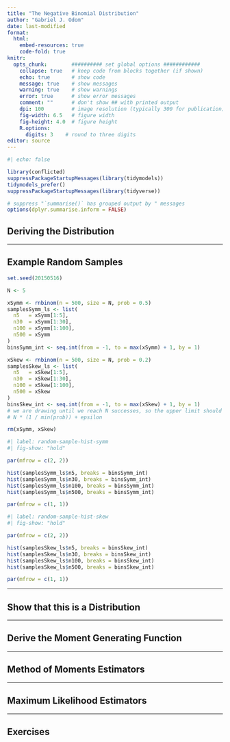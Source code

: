 ```yaml
---
title: "The Negative Binomial Distribution"
author: "Gabriel J. Odom"
date: last-modified
format:
  html:
    embed-resources: true
    code-fold: true
knitr:
  opts_chunk:        ########## set global options ############
    collapse: true   # keep code from blocks together (if shown)
    echo: true       # show code
    message: true    # show messages
    warning: true    # show warnings
    error: true      # show error messages
    comment: ""      # don't show ## with printed output
    dpi: 100         # image resolution (typically 300 for publication)
    fig-width: 6.5   # figure width
    fig-height: 4.0  # figure height
    R.options:    
      digits: 3    # round to three digits
editor: source
---
```


```r
#| echo: false

library(conflicted)
suppressPackageStartupMessages(library(tidymodels))
tidymodels_prefer()
suppressPackageStartupMessages(library(tidyverse))

# suppress "`summarise()` has grouped output by " messages
options(dplyr.summarise.inform = FALSE)
```



## Deriving the Distribution


-------------------------------------------------------------------------------



## Example Random Samples

```r
set.seed(20150516)

N <- 5

xSymm <- rnbinom(n = 500, size = N, prob = 0.5)
samplesSymm_ls <- list(
  n5   = xSymm[1:5],
  n30  = xSymm[1:30],
  n100 = xSymm[1:100],
  n500 = xSymm
)
binsSymm_int <- seq.int(from = -1, to = max(xSymm) + 1, by = 1)

xSkew <- rnbinom(n = 500, size = N, prob = 0.2)
samplesSkew_ls <- list(
  n5   = xSkew[1:5],
  n30  = xSkew[1:30],
  n100 = xSkew[1:100],
  n500 = xSkew
)
binsSkew_int <- seq.int(from = -1, to = max(xSkew) + 1, by = 1)
# we are drawing until we reach N successes, so the upper limit should be 
# N * (1 / min(prob)) + epsilon

rm(xSymm, xSkew)
```

```r
#| label: random-sample-hist-symm
#| fig-show: "hold"

par(mfrow = c(2, 2))

hist(samplesSymm_ls$n5, breaks = binsSymm_int)
hist(samplesSymm_ls$n30, breaks = binsSymm_int)
hist(samplesSymm_ls$n100, breaks = binsSymm_int)
hist(samplesSymm_ls$n500, breaks = binsSymm_int)

par(mfrow = c(1, 1))
```

```r
#| label: random-sample-hist-skew
#| fig-show: "hold"

par(mfrow = c(2, 2))

hist(samplesSkew_ls$n5, breaks = binsSkew_int)
hist(samplesSkew_ls$n30, breaks = binsSkew_int)
hist(samplesSkew_ls$n100, breaks = binsSkew_int)
hist(samplesSkew_ls$n500, breaks = binsSkew_int)

par(mfrow = c(1, 1))
```


-------------------------------------------------------------------------------



## Show that this is a Distribution


-------------------------------------------------------------------------------



## Derive the Moment Generating Function


-------------------------------------------------------------------------------



## Method of Moments Estimators


-------------------------------------------------------------------------------



## Maximum Likelihood Estimators


-------------------------------------------------------------------------------



## Exercises


